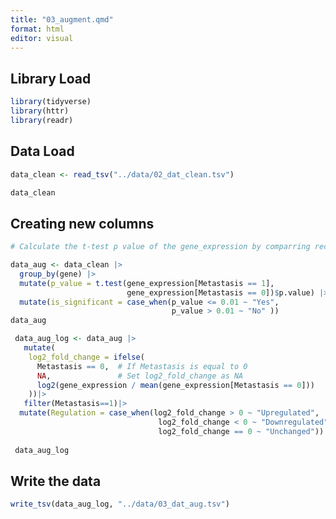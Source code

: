 ```yaml
---
title: "03_augment.qmd"
format: html
editor: visual
---
```


## Library Load

```r
library(tidyverse)
library(httr)
library(readr)
```

## Data Load

```r

data_clean <- read_tsv("../data/02_dat_clean.tsv")

data_clean
```

## Creating new columns

```r

# Calculate the t-test p value of the gene_expression by comparring recurrent and non-recurrent for each gene:

data_aug <- data_clean |>
  group_by(gene) |>
  mutate(p_value = t.test(gene_expression[Metastasis == 1], 
                          gene_expression[Metastasis == 0])$p.value) |>
  mutate(is_significant = case_when(p_value <= 0.01 ~ "Yes",
                                    p_value > 0.01 ~ "No" ))
data_aug
```

```r

 data_aug_log <- data_aug |>
   mutate(
    log2_fold_change = ifelse(
      Metastasis == 0,  # If Metastasis is equal to 0
      NA,               # Set log2_fold_change as NA
      log2(gene_expression / mean(gene_expression[Metastasis == 0]))
    ))|>
   filter(Metastasis==1)|>
  mutate(Regulation = case_when(log2_fold_change > 0 ~ "Upregulated",
                                 log2_fold_change < 0 ~ "Downregulated",
                                 log2_fold_change == 0 ~ "Unchanged"))
 
 data_aug_log
```

## Write the data

```r
write_tsv(data_aug_log, "../data/03_dat_aug.tsv")
```
